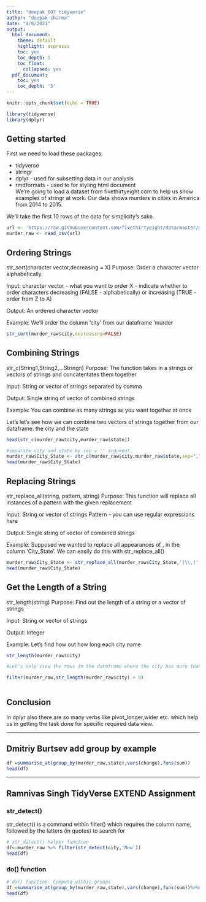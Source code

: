 ```yaml
---
title: "deepak 607 tidyverse"
author: "deepak sharma"
date: "4/6/2021"
output:
  html_document:
    theme: default
    highlight: espresso
    toc: yes
    toc_depth: 5
    toc_float:
      collapsed: yes
  pdf_document:
    toc: yes
    toc_depth: '5'
---
```

  
```r
knitr::opts_chunk$set(echo = TRUE)
```
```r
library(tidyverse)
library(dplyr)
```
## Getting started
First we need to load these packages:

* tidyverse \
* stringr \
* dplyr - used for subsetting data in our analysis \
* rmdformats - used to for styling html document \
We’re going to load a dataset from fivethirtyeight.com to help us show examples of stringr at work. Our data shows murders in cities in America from 2014 to 2015.

We’ll take the first 10 rows of the data for simplicity’s sake.
 
```r
url <- 'https://raw.githubusercontent.com/fivethirtyeight/data/master/murder_2016/murder_2015_final.csv'
murder_raw <- read_csv(url)

```
## Ordering Strings
str_sort(character vector,decreasing = X)
Purpose:
Order a character vector alphabetically.

Input:
character vector - what you want to order
X - indicate whether to order characters decreasing (FALSE - alphabetically) or increasing (TRUE - order from Z to A)

Output:
An ordered character vector

Example:
We’ll order the column ‘city’ from our dataframe ‘murder

```r
str_sort(murder_raw$city,decreasing=FALSE)

```
## Combining Strings

str_c(String1,String2,…Stringn)
Purpose:
The function takes in a strings or vectors of strings and concatentates them together

Input:
String or vector of strings separated by comma

Output:
Single string of vector of combined strings

Example:
You can combine as many strings as you want together at once

Let’s let’s see how we can combine two vectors of strings together from our dataframe: the city and the state

```r
head(str_c(murder_raw$city,murder_raw$state))

#separate city and state by sep = '' argument
murder_raw$City_State <- str_c(murder_raw$city,murder_raw$state,sep=",")
head(murder_raw$City_State)

```

## Replacing Strings
str_replace_all(string, pattern, string)
Purpose:
This function will replace all instances of a pattern with the given replacement

Input:
String or vector of strings
Pattern - you can use regular expressions here

Output:
Single string of vector of combined strings

Example:
Supposed we wanted to replace all appearances of , in the column ‘City_State’. We can easily do this with str_replace_all()


```r
murder_raw$City_State <- str_replace_all(murder_raw$City_State,'[\\,]','*')
head(murder_raw$City_State)

```
## Get the Length of a String
str_length(string)
Purpose:
Find out the length of a string or a vector of strings

Input:
String or vector of strings

Output:
Integer

Example:
Let’s find how out how long each city name

```r
str_length(murder_raw$city)

#Let’s only view the rows in the dataframe where the city has more than 9 letters in the name. To do this we’ll also use the filter function from the package dplyr.

filter(murder_raw,str_length(murder_raw$city) > 9)
 

```
##  Conclusion 
In dplyr also there are so many verbs like pivot_longer,wider etc. which help us in getting the task done for specific required data view.

--------------------------------------------------------------------------------

\clearpage


## Dmitriy Burtsev add group by example
```r
df =summarise_at(group_by(murder_raw,state),vars(change),funs(sum))
head(df)
```

--------------------------------------------------------------------------------

\clearpage

## Ramnivas Singh TidyVerse EXTEND Assignment 
### str_detect()

str_detect() is a command within filter() which requires the column name, followed by the letters (in quotes) to search for
```r
# str_detect() helper function
df<-murder_raw %>% filter(str_detect(city,'New')) 
head(df)

```

### do() function
```r
# do() function- Compute within groups
df =summarise_at(group_by(murder_raw,state),vars(change),funs(sum))%>%do(head( . , 2))
head(df)

```
